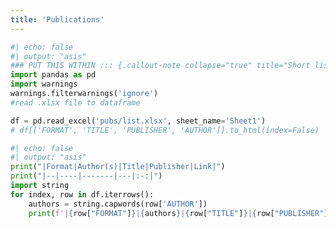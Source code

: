 ---
title: 'Publications'
---

::: {.column-page}


```{python}
#| echo: false
#| output: "asis"
### PUT THIS WITHIN ::: {.callout-note collapse="true" title="Short list" appearance="minimal"}
import pandas as pd
import warnings
warnings.filterwarnings('ignore')
#read .xlsx file to dataframe

df = pd.read_excel('pubs/list.xlsx', sheet_name='Sheet1')
# df[['FORMAT', 'TITLE', 'PUBLISHER', 'AUTHOR']].to_html(index=False)


```


::: {.pubtable}

```{python}
#| echo: false
#| output: "asis"
print("|Format|Author(s)|Title|Publisher|Link|")
print("|--|----|-------|---|:-:|")
import string
for index, row in df.iterrows():
    authors = string.capwords(row['AUTHOR'])
    print(f'|{row["FORMAT"]}|{authors}|{row["TITLE"]}|{row["PUBLISHER"]}|![](file-text.svg)')

```
:::
:::